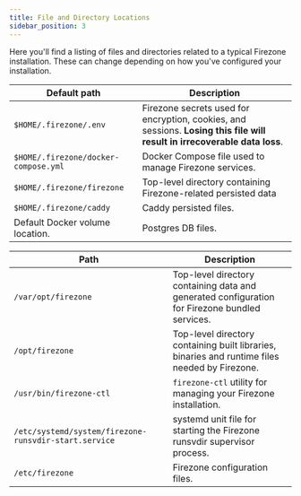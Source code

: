 ```yaml
---
title: File and Directory Locations
sidebar_position: 3
---
```


Here you'll find a listing of files and directories related to a typical
Firezone installation. These can change depending on how you've configured
your installation.

<Tabs>
<TabItem label="Docker" value="docker" default>

| Default path                         | Description                                                                                                               |
| ---                                  | ---                                                                                                                       |
| `$HOME/.firezone/.env`               | Firezone secrets used for encryption, cookies, and sessions. **Losing this file will result in irrecoverable data loss**. |
| `$HOME/.firezone/docker-compose.yml` | Docker Compose file used to manage Firezone services.                                                                     |
| `$HOME/.firezone/firezone`           | Top-level directory containing Firezone-related persisted data                                                            |
| `$HOME/.firezone/caddy`              | Caddy persisted files.                                                                                                    |
| Default Docker volume location.      | Postgres DB files.                                                                                                        |

</TabItem>
<TabItem label="Omnibus" value="omnibus">

| Path                                                  | Description                                                                                    |
| ---                                                   | ---                                                                                            |
| `/var/opt/firezone`                                   | Top-level directory containing data and generated configuration for Firezone bundled services. |
| `/opt/firezone`                                       | Top-level directory containing built libraries, binaries and runtime files needed by Firezone. |
| `/usr/bin/firezone-ctl`                               | `firezone-ctl` utility for managing your Firezone installation.                                |
| `/etc/systemd/system/firezone-runsvdir-start.service` | systemd unit file for starting the Firezone runsvdir supervisor process.                       |
| `/etc/firezone`                                       | Firezone configuration files.                                                                  |

</TabItem>
</Tabs>
